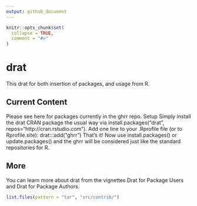 ```yaml
---
output: github_document
---
```


<!-- README.md is generated from README.Rmd. Please edit that file -->

```r
knitr::opts_chunk$set(
  collapse = TRUE,
  comment = "#>"
)
```
# drat


This  drat for both insertion of packages, and usage from R.

## Current Content
Please see here for packages currently in the ghrr repo. Setup Simply install the drat CRAN package the usual way via install.packages("drat", repos="http://cran.rstudio.com").
Add one line to your .Rprofile file (or to Rprofile.site):
drat:::add("ghrr")
That's it! Now use install.packages() or update.packages() and the ghrr will be considered just like the standard repositories for R. 

## More 

You can learn more about drat from the vignettes Drat for Package Users and Drat for Package Authors.

```r
list.files(pattern = "tar", "src/contrib/")
```